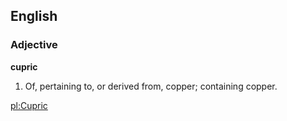 ==English==

===Adjective===

'''cupric'''

#Of, pertaining to, or derived from, copper; containing copper.

[[pl:Cupric]]